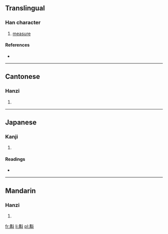 ==Translingual==

===Han character===
{{Han char|rn=68|rad=斗|as=10|sn=14|four=5450<sub>0</sub>|canj=廿月卜十 (TBYJ)}}

# [[measure]]

====References====
* {{Han ref|kx=0478.220|dkj=13521|dj=0837.110|hdz=32255.060|uh=65A0|ud=26016|bh=E1F5|bd=57845}}

----

==Cantonese==

===Hanzi===
{{yue-hanzi|jyut=|y=gau3, gok3}}

# {{defn|Cantonese|sort=斗10}}

----

==Japanese==

===Kanji===
{{ja-kanji|grade=|rs=斗10}}

# {{defn|Japanese|sort=斗10}}

====Readings====
* {{ja-readings|on=[[かく]] (kaku), [[こう]] (kō), [[きょう]] (kyō)|kun=[[はかる]] (hakaru)}}

----

==Mandarin==

===Hanzi===
{{cmn-hanzi|pin=[[jiào]] ([[jiao4]])|wg=chiao<sup>4</sup>}}

# {{defn|Mandarin|sort=斗10}}

[[fr:斠]]
[[li:斠]]
[[pl:斠]]
